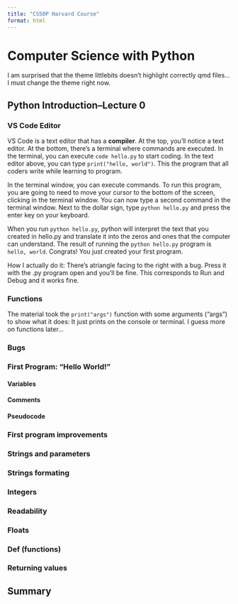 ```yaml
---
title: "CS50P Harvard Course"
format: html
---
```


# Computer Science with Python

I am surprised that the theme littlebits doesn't highlight correctly qmd files... I must change the theme right now.

## Python Introduction--Lecture 0

### VS Code Editor

VS Code is a text editor that has a **compiler**. At the top, you'll notice a text editor. At the bottom, there's a terminal where commands are executed. In the terminal, you can execute `code hello.py`  to start coding. In the text editor above, you can type `print("hello, world")`. This the program that all coders write while learning to program.

In the terminal window, you can execute commands. To run this program, you are going to need to move your cursor to the bottom of the screen, clicking in the terminal window. You can now type a second command in the terminal window. Next to the dollar sign, type `python hello.py` and press the enter key on your keyboard.

When you run `python hello.py`, python will interpret the text that you created in hello.py and translate it into the zeros and ones that the computer can understand.
The result of running the `python hello.py` program is `hello, world`.
Congrats! You just created your first program.

How I actually do it: There's atriangle facing to the right with a bug.  Press it with the .py program open and you'll be fine.  This corresponds to Run and Debug and it works fine.

### Functions

The material took the `print("args")` function with some arguments ("args") to show what it does: It just prints on the console or terminal. I guess more on functions later...

### Bugs

### First Program: "Hello World!"

#### Variables

#### Comments

#### Pseudocode

### First program improvements

### Strings and parameters

### Strings formating

### Integers

### Readability

### Floats

### Def (functions)

### Returning values

## Summary
